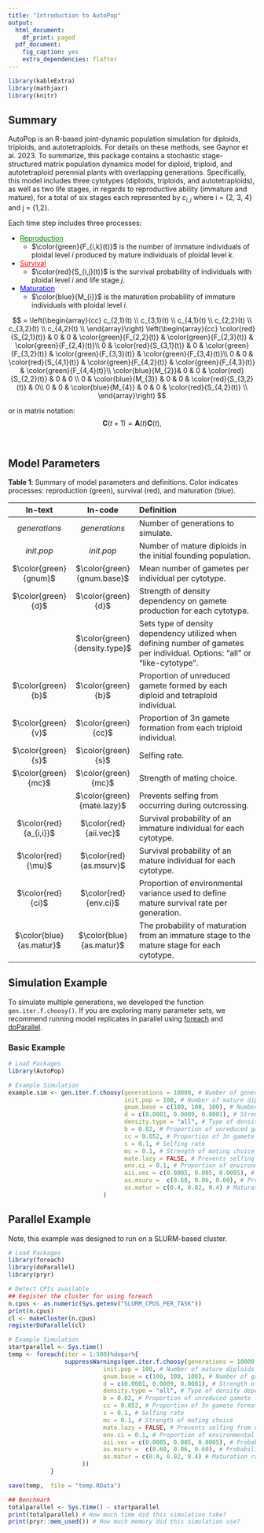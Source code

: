 ```yaml
---
title: "Introduction to AutoPop"
output:
  html_document:
    df_print: paged
  pdf_document:
    fig_caption: yes
    extra_dependencies: flafter
---
```


```r
library(kableExtra)
library(mathjaxr)
library(knitr)
```



## Summary
AutoPop is an R-based joint-dynamic population simulation for diploids, triploids, and autotetraploids. For details on these methods, see Gaynor et al. 2023. To summarize, this package contains a stochastic stage-structured matrix population dynamics model for diploid, triploid, and autotetraploid perennial plants with overlapping generations. Specifically, this model includes three cytotypes (diploids, triploids, and autotetraploids), as well as two life stages, in regards to reproductive ability (immature and mature), for a total of six stages each represented by $c_{i,j}$ where i = \{2, 3, 4\} and j = \{1,2\}.

Each time step includes three processes: 

-   <a style="color:green" href="http://mlgaynor.com/AutoPop/articles/Reproduction.html" target="_blank">Reproduction</a>    
     - $\color{green}{F_{i,k}(t)}$ is the number of immature individuals of ploidal level $i$ produced by mature individuals of ploidal level $k$.   
-   <a style="color:red" href="http://mlgaynor.com/AutoPop/articles/Survival.html" target="_blank">Survival</a>    
    -  $\color{red}{S_{i,j}(t)}$ is the survival probability of individuals with ploidal level $i$ and life stage $j$.   
-   <a style="color:blue" href="http://mlgaynor.com/AutoPop/articles/Maturation.html" target="_blank">Maturation</a>    
    - $\color{blue}{M_{i}}$  is the maturation probability of immature individuals with ploidal level $i$.   

$$ 
=
\left(\begin{array}{cc} 
c_{2,1}(t) \\
c_{3,1}(t) \\
c_{4,1}(t) \\
c_{2,2}(t) \\
c_{3,2}(t) \\
c_{4,2}(t) \\
\end{array}\right)
\left(\begin{array}{cc} 
\color{red}{S_{2,1}(t)} & 0 & 0 & \color{green}{F_{2,2}(t)} & \color{green}{F_{2,3}(t)} & \color{green}{F_{2,4}(t)}\\ 
0 & \color{red}{S_{3,1}(t)} & 0 & \color{green}{F_{3,2}(t)} & \color{green}{F_{3,3}(t)} & \color{green}{F_{3,4}(t)}\\
0 & 0 & \color{red}{S_{4,1}(t)} & \color{green}{F_{4,2}(t)} & \color{green}{F_{4,3}(t)} & \color{green}{F_{4,4}(t)}\\
\color{blue}{M_{2}}& 0 & 0 & \color{red}{S_{2,2}(t)} & 0 & 0 \\
0 & \color{blue}{M_{3}} & 0 & 0 & \color{red}{S_{3,2}(t)} & 0\\
0 & 0 & \color{blue}{M_{4}} & 0 & 0 & \color{red}{S_{4,2}(t)} \\
\end{array}\right)
$$



or in matrix notation:
$$ 
\begin{equation}
\mathbf{C}(t+1) = \mathbf{A}(t)\mathbf{C}(t),
\end{equation}
$$ 

<br>



## Model Parameters

**Table 1**: Summary of model parameters and definitions. Color indicates processes: reproduction (green), survival (red), and maturation (blue).

| In-text | In-code |    Definition        | 
|:--------:|:--------:|:-------------------------------------|
|$generations$ | $generations$ |	Number of generations to simulate.		| 
|$init.pop$ |   $init.pop$ 	|  Number of mature diploids in the initial founding population.	 |
|$\color{green}{gnum}$  |$\color{green}{gnum.base}$   | Mean number of gametes per individual per cytotype.     |
|$\color{green}{d}$ | $\color{green}{d}$ |   	Strength of density dependency on gamete production for each cytotype.	 |
||$\color{green}{density.type}$ | Sets type of density dependency utilized when defining number of gametes per individual. Options: "all" or "like-cytotype". | 
|$\color{green}{b}$    |$\color{green}{b}$ | Proportion of unreduced gamete formed by each diploid and tetraploid individual.|
|$\color{green}{v}$ |$\color{green}{cc}$  | Proportion of 3n gamete formation from each triploid individual. 		|
|$\color{green}{s}$|$\color{green}{s}$ 	|Selfing rate.      |
|$\color{green}{mc}$ | $\color{green}{mc}$ | Strength of mating choice.  	|
||$\color{green}{mate.lazy}$ | Prevents selfing from occurring during outcrossing.| 
|$\color{red}{a_{i,i}}$ |$\color{red}{aii.vec}$ | Survival probability of an immature individual for each cytotype. 	|
|$\color{red}{\mu}$ | $\color{red}{as.msurv}$	| Survival probability of an mature individual for each cytotype. 	|
|$\color{red}{ci}$| $\color{red}{env.ci}$		| Proportion of environmental variance used to define mature survival rate per generation.	|
|$\color{blue}{as.matur}$|$\color{blue}{as.matur}$	| The probability of maturation from an immature stage to the mature stage for each cytotype. 	|                     


## Simulation Example  
To simulate multiple generations, we developed the function `gen.iter.f.choosy()`. If you are exploring many parameter sets, we recommend running model replicates in parallel using [foreach](https://cran.r-project.org/web/packages/foreach/) and [doParallel](https://cran.r-project.org/web/packages/doParallel/index.html).

### Basic Example
```r
# Load Packages
library(AutoPop)

# Example Simulation
example.sim <- gen.iter.f.choosy(generations = 10000, # Number of generations
                                 init.pop = 100, # Number of mature diploids in initial pop
                                 gnum.base = c(100, 100, 100), # Number of gametes per individual per cytotype
                                 d = c(0.0001, 0.0009, 0.0001), # Strength of density dependency
                                 density.type = "all", # Type of density dependence
                                 b = 0.02, # Proportion of unreduced gamete formation
                                 cc = 0.052, # Proportion of 3n gamete formation 
                                 s = 0.1, # Selfing rate
                                 mc = 0.1, # Strength of mating choice
                                 mate.lazy = FALSE, # Prevents selfing from occurring during outcrossing
                                 env.ci = 0.1, # Proportion of environmental variance
                                 aii.vec = c(0.0005, 0.005, 0.0005), # Probability of survival of immature individuals
                                 as.msurv =  c(0.60, 0.06, 0.60), # Probability of survival of mature individuals
                                 as.matur = c(0.4, 0.02, 0.4) # Maturation rate
                           )
```


## Parallel Example
Note, this example was designed to run on a SLURM-based cluster.

```r
# Load Packages
library(foreach)
library(doParallel)
library(pryr)

# Detect CPIs available
## Eegister the cluster for using foreach
n.cpus <- as.numeric(Sys.getenv("SLURM_CPUS_PER_TASK"))
print(n.cpus)
cl <- makeCluster(n.cpus)
registerDoParallel(cl)

# Example Simulation
startparallel <- Sys.time()
temp <- foreach(iter = 1:500)%dopar%{
				suppressWarnings(gen.iter.f.choosy(generations = 10000, # Number of generations
                           init.pop = 100, # Number of mature diploids in initial pop
                           gnum.base = c(100, 100, 100), # Number of gametes per individual per cytotype
                           d = c(0.0001, 0.0009, 0.0001), # Strength of density dependency
                           density.type = "all", # Type of density dependence
                           b = 0.02, # Proportion of unreduced gamete formation
                           cc = 0.052, # Proportion of 3n gamete formation 
                           s = 0.1, # Selfing rate
                           mc = 0.1, # Strength of mating choice
                           mate.lazy = FALSE, # Prevents selfing from occurring during outcrossing
                           env.ci = 0.1, # Proportion of environmental variance
                           aii.vec = c(0.0005, 0.005, 0.0005), # Probability of survival of immature individuals
                           as.msurv =  c(0.60, 0.06, 0.60), # Probability of survival of mature individuals
                           as.matur = c(0.4, 0.02, 0.4) # Maturation rate
                     ))
          	}

save(temp,  file = "temp.RData")

## Benchmark 
totalparallel <- Sys.time() - startparallel
print(totalparallel) # How much time did this simulation take?
print(pryr::mem_used()) # How much memory did this simulation use?
```

